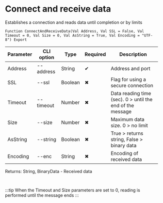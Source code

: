 ﻿---
sidebar_position: 1
---


# Connect and receive data
 Establishes a connection and reads data until completion or by limits



`Function ConnectAndReceiveData(Val Address, Val SSL = False, Val Timeout = 0, Val Size = 0, Val AsString = True, Val Encoding = "UTF-8") Export`

  | Parameter | CLI option | Type | Required | Description |
  |-|-|-|-|-|
  | Address | --address | String | &#x2714; | Address and port |
  | SSL | --ssl | Boolean | &#x2716; | Flag for using a secure connection |
  | Timeout | --timeout | Number | &#x2716; | Data reading time (sec). 0 > until the end of the message |
  | Size | --size | Number | &#x2716; | Maximum data size. 0 > no limit |
  | AsString | --string | Boolean | &#x2716; | True > returns string, False > binary data |
  | Encoding | --enc | String | &#x2716; | Encoding of received data |

  
  Returns:  String, BinaryData - Received data

<br/>

:::tip
When the Timeout and Size parameters are set to 0, reading is performed until the message ends
:::
<br/>


```bsl title="1C:Enterprise/OneScript code example"

```
 




